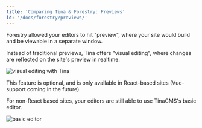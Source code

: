 ```yaml
---
title: 'Comparing Tina & Forestry: Previews'
id: '/docs/forestry/previews/'
---
```


Forestry allowed your editors to hit "preview", where your site would build and be viewable in a separate window.

Instead of traditional previews, Tina offers "visual editing", where changes are reflected on the site's preview in realtime.

![visual editing with Tina](https://res.cloudinary.com/forestry-demo/video/upload/du_16,w_700,e_loop/tina-io/new-homepage/homepage-demo-2.gif)

This feature is optional, and is only available in React-based sites (Vue-support coming in the future).

For non-React based sites, your editors are still able to use TinaCMS's basic editor.

![basic editor](https://res.cloudinary.com/forestry-demo/image/upload/v1647455231/tina-io/docs/basic-editor.png)

